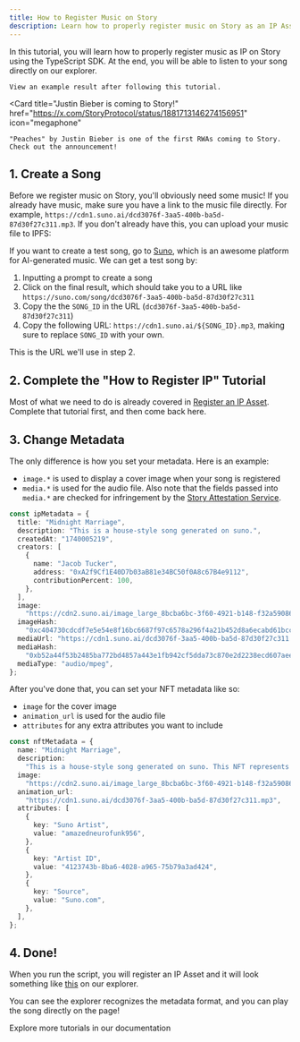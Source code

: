 ```yaml
---
title: How to Register Music on Story
description: Learn how to properly register music on Story as an IP Asset using the Typescript SDK.
---
```


In this tutorial, you will learn how to properly register music as IP on Story using the TypeScript SDK. At the end, you will be able to listen to your song directly on our explorer.

<CardGroup cols={2}>
  <Card
    title="Example Final Result"
    href="https://aeneid.explorer.story.foundation/ipa/0x70920EaC7F9748Ac5A71C82310f1ac1C7eD11f02"
    icon="house"
    
    
  >
    View an example result after following this tutorial.
  </Card>

  <Card
    title="Justin Bieber is coming to Story!"
    href="https://x.com/StoryProtocol/status/1881713146274156951"
    icon="megaphone"
    
    
  >
    "Peaches" by Justin Bieber is one of the first RWAs coming to Story. Check out the announcement!
  </Card>
</CardGroup>

## 1. Create a Song

Before we register music on Story, you'll obviously need some music! If you already have music, make sure you have a link to the music file directly. For example, `https://cdn1.suno.ai/dcd3076f-3aa5-400b-ba5d-87d30f27c311.mp3`. If you don't already have this, you can upload your music file to IPFS:

If you want to create a test song, go to [Suno](https://suno.com), which is an awesome platform for AI-generated music. We can get a test song by:

1. Inputting a prompt to create a song
2. Click on the final result, which should take you to a URL like `https://suno.com/song/dcd3076f-3aa5-400b-ba5d-87d30f27c311`
3. Copy the the `SONG_ID` in the URL (`dcd3076f-3aa5-400b-ba5d-87d30f27c311`)
4. Copy the following URL: `https://cdn1.suno.ai/${SONG_ID}.mp3`, making sure to replace `SONG_ID` with your own.

This is the URL we'll use in step 2.

## 2. Complete the "How to Register IP" Tutorial

Most of what we need to do is already covered in [Register an IP Asset](/developers/typescript-sdk/register-an-ip-asset). Complete that tutorial first, and then come back here.

## 3. Change Metadata

The only difference is how you set your metadata. Here is an example:

- `image.*` is used to display a cover image when your song is registered
- `media.*` is used for the audio file. Also note that the fields passed into `media.*` are checked for infringement by the [Story Attestation Service](/concepts/story-attestation-service).

```typescript main.ts
const ipMetadata = {
  title: "Midnight Marriage",
  description: "This is a house-style song generated on suno.",
  createdAt: "1740005219",
  creators: [
    {
      name: "Jacob Tucker",
      address: "0xA2f9Cf1E40D7b03aB81e34BC50f0A8c67B4e9112",
      contributionPercent: 100,
    },
  ],
  image:
    "https://cdn2.suno.ai/image_large_8bcba6bc-3f60-4921-b148-f32a59086a4c.jpeg",
  imageHash:
    "0xc404730cdcdf7e5e54e8f16bc6687f97c6578a296f4a21b452d8a6ecabd61bcc",
  mediaUrl: "https://cdn1.suno.ai/dcd3076f-3aa5-400b-ba5d-87d30f27c311.mp3",
  mediaHash:
    "0xb52a44f53b2485ba772bd4857a443e1fb942cf5dda73c870e2d2238ecd607aee",
  mediaType: "audio/mpeg",
};
```

After you've done that, you can set your NFT metadata like so:

- `image` for the cover image
- `animation_url` is used for the audio file
- `attributes` for any extra attributes you want to include

```typescript main.ts
const nftMetadata = {
  name: "Midnight Marriage",
  description:
    "This is a house-style song generated on suno. This NFT represents ownership of the IP Asset.",
  image:
    "https://cdn2.suno.ai/image_large_8bcba6bc-3f60-4921-b148-f32a59086a4c.jpeg",
  animation_url:
    "https://cdn1.suno.ai/dcd3076f-3aa5-400b-ba5d-87d30f27c311.mp3",
  attributes: [
    {
      key: "Suno Artist",
      value: "amazedneurofunk956",
    },
    {
      key: "Artist ID",
      value: "4123743b-8ba6-4028-a965-75b79a3ad424",
    },
    {
      key: "Source",
      value: "Suno.com",
    },
  ],
};
```

## 4. Done!

When you run the script, you will register an IP Asset and it will look something like [this](https://aeneid.explorer.story.foundation/ipa/0x70920EaC7F9748Ac5A71C82310f1ac1C7eD11f02) on our explorer.

You can see the explorer recognizes the metadata format, and you can play the song directly on the page!

<CardGroup cols={1}>
  <Card title="Learn More" href="/developers/tutorials" icon="book-open">
    Explore more tutorials in our documentation
  </Card>
</CardGroup>
